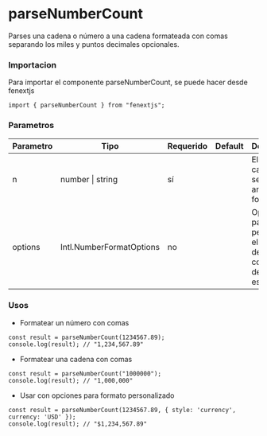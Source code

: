 # parseNumberCount

Parses una cadena o número a una cadena formateada con comas separando los miles y puntos decimales opcionales.

### Importacion

Para importar el componente parseNumberCount, se puede hacer desde fenextjs

```tsx copy
import { parseNumberCount } from "fenextjs";
```

### Parametros

| Parametro | Tipo | Requerido | Default | Descripcion |
| --------- | ---- | --------- | ------- | ----------- |
| n | number \| string | sí |  | El número o cadena que se debe analizar y formatear. |
| options | Intl.NumberFormatOptions | no |  | Opciones para personalizar el formato del número, como decimales, estilo, etc. |
### Usos

- Formatear un número con comas

```tsx copy
const result = parseNumberCount(1234567.89);
console.log(result); // "1,234,567.89"
```

- Formatear una cadena con comas

```tsx copy
const result = parseNumberCount("1000000");
console.log(result); // "1,000,000"
```

- Usar con opciones para formato personalizado

```tsx copy
const result = parseNumberCount(1234567.89, { style: 'currency', currency: 'USD' });
console.log(result); // "$1,234,567.89"
```

